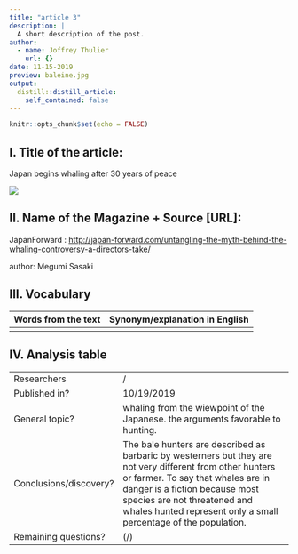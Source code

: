 ```yaml
---
title: "article 3"
description: |
  A short description of the post.
author:
  - name: Joffrey Thulier
    url: {}
date: 11-15-2019
preview: baleine.jpg
output:
  distill::distill_article:
    self_contained: false
---
```


```r
knitr::opts_chunk$set(echo = FALSE)
```

## I. Title of the article: 

Japan begins whaling after 30 years of peace

![](baleine.jpg)

## II. Name of the Magazine + Source [URL]:

JapanForward : <http://japan-forward.com/untangling-the-myth-behind-the-whaling-controversy-a-directors-take/>

author: Megumi Sasaki


##  III. Vocabulary 

| Words from the text | Synonym/explanation in English |
| ------------------- | ------------------------------ |
|


## IV. Analysis table 

|                              |                                                                     |
| ---------------------------- | ------------------------------------------------------------------- |
| Researchers                  | / |
| Published in?                | 10/19/2019                                                       |
| General topic?               | whaling from the wiewpoint of the Japanese. the arguments favorable to hunting. |
| Conclusions/discovery?       |  The bale hunters are described as barbaric by westerners but they are not very different from other hunters or farmer. To say that whales are in danger is a fiction because most species are not threatened and whales hunted represent only a small percentage of the population.      |
| Remaining questions?         | (/) |

